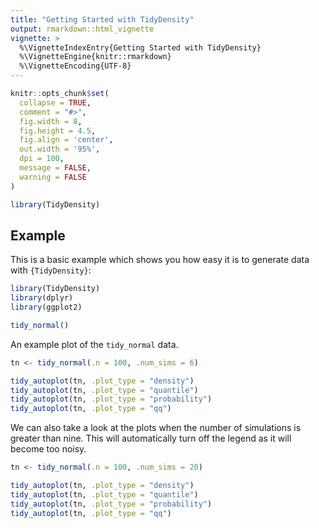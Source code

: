 ---
title: "Getting Started with TidyDensity"
output: rmarkdown::html_vignette
vignette: >
  %\VignetteIndexEntry{Getting Started with TidyDensity}
  %\VignetteEngine{knitr::rmarkdown}
  %\VignetteEncoding{UTF-8}
---

```{r, include = FALSE}
knitr::opts_chunk$set(
  collapse = TRUE,
  comment = "#>",  
  fig.width = 8,
  fig.height = 4.5,
  fig.align = 'center',
  out.width = '95%',
  dpi = 100,
  message = FALSE,
  warning = FALSE
)
```

```{r setup}
library(TidyDensity)
```

## Example

This is a basic example which shows you how easy it is to generate data with `{TidyDensity}`:

```{r example}
library(TidyDensity)
library(dplyr)
library(ggplot2)

tidy_normal()
```

An example plot of the `tidy_normal` data.

```{r plot_density}
tn <- tidy_normal(.n = 100, .num_sims = 6)

tidy_autoplot(tn, .plot_type = "density")
tidy_autoplot(tn, .plot_type = "quantile")
tidy_autoplot(tn, .plot_type = "probability")
tidy_autoplot(tn, .plot_type = "qq")
```

We can also take a look at the plots when the number of simulations is greater than
nine. This will automatically turn off the legend as it will become too noisy.

```{r more_than_nine_simulations}
tn <- tidy_normal(.n = 100, .num_sims = 20)

tidy_autoplot(tn, .plot_type = "density")
tidy_autoplot(tn, .plot_type = "quantile")
tidy_autoplot(tn, .plot_type = "probability")
tidy_autoplot(tn, .plot_type = "qq")
```
